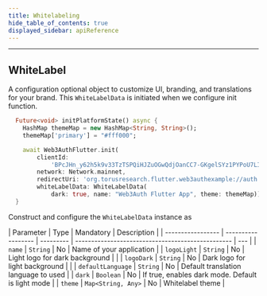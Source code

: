 ```yaml
---
title: Whitelabeling
hide_table_of_contents: true
displayed_sidebar: apiReference
---
```


---


## WhiteLabel

A configuration optional object to customize UI, branding, and translations for your brand. This `WhiteLabelData` is initiated when we configure init
function.

```dart
  Future<void> initPlatformState() async {
    HashMap themeMap = new HashMap<String, String>();
    themeMap['primary'] = "#fff000";

    await Web3AuthFlutter.init(
        clientId:
            'BPcJHn_y62h5k9v33TzTSPQiHJZuOGwQdjOanCC7-GKgelSYz1PYPoU7LIJqix3CGFHLF7IEIvsfQhBF_rx9rUw',
        network: Network.mainnet,
        redirectUri: 'org.torusresearch.flutter.web3authexample://auth',
        whiteLabelData: WhiteLabelData(
            dark: true, name: "Web3Auth Flutter App", theme: themeMap));
  }

```

Construct and configure the `WhiteLabelData` instance as

| Parameter         | Type               | Mandatory | Description                                       |
| ----------------- | ------------------ | --------- | ------------------------------------------------- | --- |
| `name`            | `String`           | No        | Name of your application                          |
| `logoLight`       | `String`           | No        | Light logo for dark background                    |     |
| `logoDark`        | `String`           | No        | Dark logo for light background                    |     |
| `defaultLanguage` | `String`           | No        | Default translation language to used              |
| `dark`            | `Boolean`          | No        | If true, enables dark mode. Default is light mode |
| `theme`           | `Map<String, Any>` | No        | Whitelabel theme                                  |
